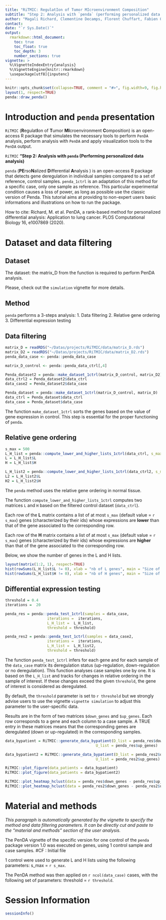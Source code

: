 ```yaml
---
title: "RiTMIC: RegulatIon of Tumor MIcroenvironment Composition"
subtitle: "Step 2: Analysis with `penda` (performing personalized data analysis)"
author: "Magali Richard, Clementine Decamps, Florent Chuffart, Fabien Quinquis, Daniel Jost"
contact: 
date: "`r Sys.Date()`"
output: 
  rmarkdown::html_document:
    toc: true
    toc_float: true
    toc_depth: 3
    number_sections: true
vignette: >
  %\VignetteIndexEntry{analysis}
  %\VignetteEngine{knitr::rmarkdown}
  \usepackage[utf8]{inputenc}
---
```


```r
knitr::opts_chunk$set(collapse=TRUE, comment = "#>", fig.width=9, fig.height=6, eval=TRUE, echo=TRUE, results="verbatim", dpi=75)
layout(1, respect=TRUE)
penda::draw_penda()
```

# Introduction and `penda` presentation

`RiTMIC` (**R**egulat**I**on of **T**umor **MI**croenvironment **C**omposition) is an open-access R package that simulates the necessary tools to perform `PenDA` analysis, perform analysis with `PenDA` and apply visualization tools to the `PenDA` output. 

`RiTMIC` **"Step 2: Analysis with `penda` (Performing personalized data analysis)**

`penda` (**PE**rso**N**alized **D**ifferential **A**nalysis ) is an open-access R package that detects gene deregulation in individual samples compared to a set of reference, control samples. `penda_1ctrl` is an adaptation of this method for a specific case, only one sample as reference. This particular experimental condition causes a loss of power, as long as possible use the classic version of Penda. This tutorial aims at providing to non-expert users basic informations and illustrations on how to run the package.

How to cite: Richard, M. et al. PenDA, a rank-based method for personalized differential analysis: Application to lung cancer. PLOS Computational Biology 16, e1007869 (2020).

# Dataset and data filtering

## Dataset

The dataset: the matrix_D from the \code{simu_D} function is required to perform PenDA analysis. 

Please, check out the `simulation` vignette for more details.  

## Method

`penda` performs a 3-steps analysis: 
  1. Data filtering
  2. Relative gene ordering
  3. Differential expression testing

## Data filtering
```r
matrix_D = readRDS("~/Datas/projects/RiTMIC/data/matrix_D.rds")
matrix_D2 = readRDS("~/Datas/projects/RiTMIC/data/matrix_D2.rds")
penda_data_case <- penda::penda_data_case

matrix_D_control <- penda::penda_data_ctrl[,4]

Penda_dataset2 = penda::make_dataset_1ctrl(matrix_D_control, matrix_D2)
data_ctrl2 = Penda_dataset2$data_ctrl
data_case2 = Penda_dataset2$data_case

Penda_dataset = penda::make_dataset_1ctrl(matrix_D_control, matrix_D)
data_ctrl = Penda_dataset$data_ctrl
data_case = Penda_dataset$data_case
```

The function `make_dataset_1ctrl` sorts the genes based on the value of gene expression in control. This step is essential for the proper functioning of `penda`.

## Relative gene ordering

```r
s_max = 500
L_H_list = penda::compute_lower_and_higher_lists_1ctrl(data_ctrl, s_max = s_max)
L = L_H_list$L
H = L_H_list$H

L_H_list2 = penda::compute_lower_and_higher_lists_1ctrl(data_ctrl2, s_max = s_max)
L2 = L_H_list2$L
H2 = L_H_list2$H

```

The `penda` method uses the relative gene ordering in normal tissue. 

The function `compute_lower_and_higher_lists_1ctrl` computes two matrices `L` and `H` based on the filtered control dataset (`data_ctrl`).  

Each row of the **L** matrix contains a list of at most `s_max` (default value = `r s_max`) genes (characterized by their ids) whose expressions are **lower** than that of the gene associated to the corresponding row.

Each row of the **H** matrix contains a list of at most `s_max` (default value = `r s_max`) genes (characterized by their ids) whose expressions are **higher** than that of the gene associated to the corresponding row.

Below, we show the number of genes in the L and H lists. 


```r
layout(matrix(1:2, 1), respect=TRUE)
hist(rowSums(L_H_list$L != 0), xlab = "nb of L genes", main = "Size of L list")
hist(rowSums(L_H_list$H != 0), xlab = "nb of H genes", main = "Size of H list")
```


## Differential expression testing

```r
threshold = 0.4
iterations =  20

penda_res = penda::penda_test_1ctrl(samples = data_case, 
                   iterations =  iterations, 
                   L_H_list =  L_H_list, 
                   threshold = threshold)

penda_res2 = penda::penda_test_1ctrl(samples = data_case2, 
                   iterations =  iterations, 
                   L_H_list =  L_H_list2, 
                   threshold = threshold)
```

The function  `penda_test_1ctrl` infers for each gene and for each sample of the `data_case` matrix its deregulation status (up-regulation, down-regulation or no deregulation). This function analyses case samples one by one. It is based on the `L_H_list` and tracks for changes in relative ordering in the sample of interest. If these changes exceed the given `threshold`, the gene of interest is considered as deregulated. 

By default, the `threshold` parameter is set to `r threshold` but we strongly advise users to use the vignette `vignette simulation` to adjust this parameter to the user-specific data.

Results are in the form of two matrices `$down_genes` and `$up_genes`. Each row corresponds to a gene and each column to a case sample. A TRUE entry in these matrices means that the corresponding genes are deregulated (down or up-regulated) in the corresponding samples. 

```r
data_bypatient = RiTMIC::generate_data_bypatient(D_list = penda_res$down_genes,
                                         U_list = penda_res$up_genes)

data_bypatient2 = RiTMIC::generate_data_bypatient(D_list = penda_res2$down_genes,
                                         U_list = penda_res2$up_genes)

RiTMIC::plot_figure(data_patients = data_bypatient)
RiTMIC::plot_figure(data_patients = data_bypatient2)
```

```r
RiTMIC::plot_heatmap_hclust(data = penda_res$down_genes - penda_res$up_genes)
RiTMIC::plot_heatmap_hclust(data = penda_res2$down_genes - penda_res2$up_genes)
```


# Material and methods

*This paragraph is automatically generated by the vignette to specify the method and data filtering parameters. It can be directly cut and paste to the "material and methods" section of the user analysis.*

The PenDA vignette of the specific version for one control of the `penda` package version 1.0 was executed on genes, using 1 control sample and case samples. #CF : Initial file 

1 control were used to generate L and H lists using the following parameters: s_max = `r s_max`.

The PenDA method was then applied on `r ncol(data_case)` cases, with the following set of parameters: threshold = `r threshold`.

# Session Information

```r
sessionInfo()
```
